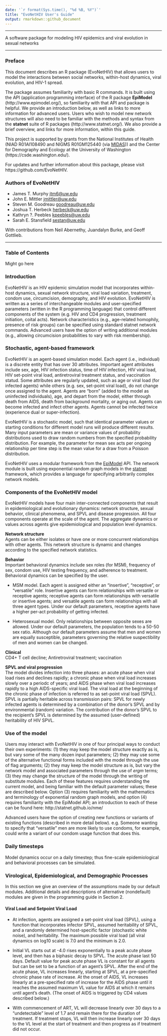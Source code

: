 ```yaml
---
date: '`r format(Sys.time(), "%d %B, %Y")`'
title: "EvoNetHIV User's Guide"
output: rmarkdown::github_document
---
```


****

A software package for modeling HIV epidemics and viral evolution in sexual networks 

****

### Preface

This document describes an R package (EvoNetHIV) that allows users to model the interactions between social networks, within-host dynamics, viral evolution, and HIV-1 spread.

The package assumes familiarity with basic R commands. It is built using the API (application programming interface) of the R package **EpiModel** (http://www.epimodel.org/), so familiarity with that API and package is helpful. We provide an introduction below, as well as links to more information for advanced users. Users who wish to model new network structures will also need to be familiar with the methods and syntax from the **statnet** suite of R packages (http://www.statnet.org/). We also provide a brief overview, and links for more information, within this guide.

This project is supported by grants from the National Institutes of Health (NIAD R01AI108490 and NIGMS R01GM125440 (via [MIDAS](https://www.nigms.nih.gov/Research/specificareas/MIDAS/Pages/default.aspx))) and the Center for Demography and Ecology at the University of Washington (https://csde.washington.edu/). 

For updates and further information about this package, please visit https://github.com/EvoNetHIV.

### Authors of EvoNetHIV

* James T. Murphy <jtm6@uw.edu> 
* John E. Mittler <jmittler@uw.edu>
* Steven M. Goodreau <goodreau@uw.edu>
* Joshua T. Herbeck <herbeck@uw.edu>
* Kathryn ?. Peebles <kpeebles@uw.edu>
* Sarah E. Stansfield <sestan@uw.edu>

With contributions from Neil Abernethy, Juandalyn Burke, and Geoff Gottlieb.

****

### Table of Contents

Might go here


### Introduction

EvoNetHIV is an HIV epidemic simulation model that incorporates within-host dynamics, sexual network structure, viral load variation, treatment, condom use, circumcision, demography, and HIV evolution. EvoNetHIV is written as a series of interchangeable modules and user-specified parameters (written in the R programming language) that control different components of the system (e.g. HIV and CD4 progression, treatment initiation, coital acts). Network  characteristics (e.g., age-related homophily, presence of risk groups) can be specified using standard statnet network commands. Advanced users have the option of writing additional modules (e.g., allowing circumcision probabilities to vary with risk membership). 

### Stochastic, agent-based framework

EvoNetHIV is an agent-based simulation model. Each agent (i.e., individual) is a discrete entity that has over 30 attributes. Important agent attributes include sex, age, HIV infection status, time of HIV infection, HIV viral load, HIV set-point viral load, antiretroviral treatment status, and vaccination statud. Some attributes are regularly updated, such as age or viral load (for infected agents) while others (e.g. sex, set-point viral load), do not change once assigned to the agent. Agents are “born” (added to the model as uninfected individuals), age, and depart from the model, either through death from AIDS, death from background mortality, or aging out.  Agents can become infected and infect other agents. Agents cannot be infected twice (experience dual or super-infection).

EvoNetHIV is a stochastic model, such that identical parameter values or starting conditions for different model runs will produce different results.  Many input parameters are mean or variance values of probability distributions used to draw random numbers from the specified probability distribution. For example, the parameter for mean sex acts per ongoing relationship per time step is the mean value for a draw from a Poisson distribution.

EvoNetHIV uses a modular framework from the [EpiModel](http://www.epimodel.org/) API. The network module is built using exponential random graph models in the [statnet](http://www.statnet.org/) framework, which provides a language for specifying arbitrarily complex network models. 

### Components of the EvoNetHIV model

EvoNetHIV models have four main inter-connected components that result in epidemiological and evolutionary dynamics: network structure, sexual behavior, clinical phenomena, and SPVL and disease progression. All four components operate at the scale of the agent. The aggregate dynamics or values across agents give epidemiological and population level dynamics.

**Network structure**  
Agents can be either isolates or have one or more concurrent relationships with other agents. This network structure is dynamic and changes according to the specified network statistics.  

**Behavior**  
Important behavioral dynamics include sex roles (for MSM), frequency of sex, condom use, HIV testing frequency, and adherence to treatment. Behavioral dynamics can be specified by the user. 

* MSM model. Each agent is assigned either an “insertive”, “receptive”, or “versatile” role. Insertive agents can form relationships with versatile or receptive agents; receptive agents can form relationships with versatile or insertive agents; and versatile agents can form relationships with all three agent types. Under our default parameters, receptive agents have a higher per-act probability of getting infected.

* Heterosexual model. Only relationships between opposite sexes are allowed. Under our default parameters, the population tends to a 50-50 sex ratio. Although our default parameters assume that men and women are equally susceptible, parameters governing the relative suspectibility of men and women can be changed.

**Clinical**  
CD4+ T cell decline; Antiretroviral treatment; vaccination 

**SPVL and viral progression**  
The model divides infection into three phases: an acute phase when viral load rises and declines rapidly; a chronic phase when viral load increases slowly over a periodc of years; and AIDS phase when viral load increases rapidly to a high AIDS-specific viral load.  The viral load at the beginning of the chronic phase of infection is referred to as set-point viral load (SPVL).  SPVL is partially heritable across transmission pairs: SPVL for newly infected agents is determined by a combination of the donor’s SPVL and by environmental (random) variation. The contribution of the donor’s SPVL to the recipient’s SPVL is determined by the assumed (user-defined) heritability of HIV SPVL.

### Use of the model 

Users may interact with EvoNetHIV in one of four principal ways to conduct their own experiments: (1) they may keep the model structure exactly as is, but vary some of the many dozen input parameters; (2) they may use some of the alternative functional forms included with the model through the use of flag arguments; (2) they may keep the model structure as is, but vary the network model and associated parameters through the use of _ergm_ terms; (3) they may change the structure of the model through the writing of substitute modules. Each of these features requires understanding the current model, and being familiar with the default parameter values; these are described below.  Option (3) requires familiarity with the mathematics and terminology of exponential random graph models, and option (4) requires familiarity with the EpiModel API; an introduction to each of these can be found here: http://statnet.github.io/nme/

Advanced users have the option of creating new functions or variants of existing functions (described in more detail below). e.g. Someone wanting to specify that “versatile” men are more likely to use condoms, for example, could write a variant of our condom usage function that does this.

### Daily timesteps

Model dynamics occur on a daily timestep; thus fine-scale epidemiological and behavioral processes can be simulated.



### Virological, Epidemiological, and Demographic Processes

In this section we give an overview of the assumptions made by our default modules. Additional details and descriptions of alternative (nondefault) modules are given in the programming guide in Section 2. 

#### Viral Load and Setpoint Viral Load 

* At infection, agents are assigned a set-point viral load (SPVL), using a function that incorporates infector SPVL, assumed heritability of SPVL, and a randomly determined host-specific factor (stochastic white noise), and heritability. The maximum possible viral load (all viral dynamics on log10 scale) is 7.0 and the minimum is 2.0.

* Initial VL starts out at -4.0  rises exponentially to a peak acute phase level, and then has a biphasic decay to SPVL. The acute phase last 50 days. Default value for peak acute phase VL is constant for all agents but can be set to be a function of an agent’s SPVL. After the end of the acute phase, VL increases linearly, starting at SPVL, at a pre-specified chronic phase rate of increase. At the onset of AIDS, VL increases linearly at a  pre-specified rate of increase for the AIDS phase until it reaches the assumed maximum VL value for AIDS at which it remains until agent’s death. (The onset of AIDS is triggered by CD4 values described below.) 

* With commencement of ART, VL will decrease linearly over 30 days to a “undetectable” level of 1.7 and remain there for the duration of treatment. If treatment stops, VL will then increase linearly over 30 days to the VL level at the start of treatment and then progress as if treatment did not occur. 

